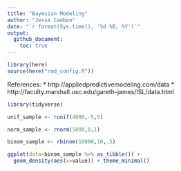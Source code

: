 ```yaml
---
title: "Bayesian Modeling"
author: "Jesse Cambon"
date: "`r format(Sys.time(), '%d %B, %Y')`"
output:
  github_document:
    toc: true
---
```


```r
library(here)
source(here("rmd_config.R"))
```

References:
* http://appliedpredictivemodeling.com/data
* http://faculty.marshall.usc.edu/gareth-james/ISL/data.html

```r
library(tidyverse)
```


```r
unif_sample <- runif(4000,-5,5)

norm_sample <- rnorm(5000,0,1)

binom_sample <- rbinom(10000,10,.5)

```

```r
ggplot(data=binom_sample %>% as_tibble()) + 
  geom_density(aes(x=value)) + theme_minimal()
```


